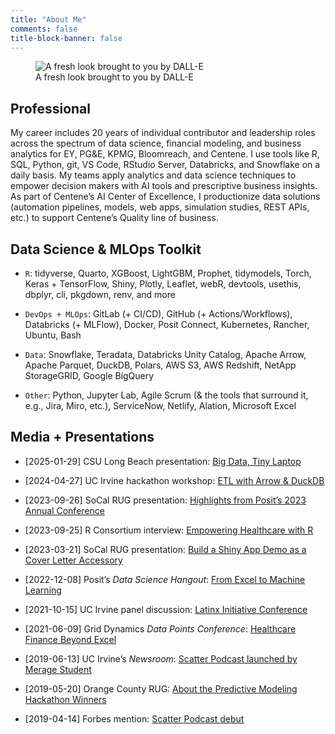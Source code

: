 ```yaml
---
title: "About Me"
comments: false
title-block-banner: false
---
```


![A fresh look brought to you by DALL-E](./images/Javier_Wide.jpg)

## Professional

My career includes 20 years of individual contributor and leadership roles across the spectrum of data science, financial modeling, and business analytics for EY, PG&E, KPMG, Bloomreach, and Centene. I use tools like R, SQL, Python, git, VS Code, RStudio Server, Databricks, and Snowflake on a daily basis. My teams apply analytics and data science techniques to empower decision makers with AI tools and prescriptive business insights. As part of Centene's AI Center of Excellence, I productionize data solutions (automation pipelines, models, web apps, simulation studies, REST APIs, etc.) to support Centene's Quality line of business.

## Data Science & MLOps Toolkit

- `R`: tidyverse, Quarto, XGBoost, LightGBM, Prophet, tidymodels, Torch, Keras + TensorFlow, Shiny, Plotly, Leaflet, webR, devtools, usethis, dbplyr, cli, pkgdown, renv, and more

- `DevOps + MLOps`: GitLab (+ CI/CD), GitHub (+ Actions/Workflows), Databricks (+ MLFlow), Docker, Posit Connect, Kubernetes, Rancher, Ubuntu, Bash

- `Data`: Snowflake, Teradata, Databricks Unity Catalog, Apache Arrow, Apache Parquet, DuckDB, Polars, AWS S3, AWS Redshift, NetApp StorageGRID, Google BigQuery

- `Other`: Python, Jupyter Lab, Agile Scrum (& the tools that surround it, e.g., Jira, Miro, etc.), ServiceNow, Netlify, Alation, Microsoft Excel

## Media + Presentations

* [2025-01-29] CSU Long Beach presentation: [Big Data, Tiny Laptop](http://rrr.is/BigDataTinyLaptop)

* [2024-04-27] UC Irvine hackathon workshop: [ETL with Arrow & DuckDB](https://javorraca.github.io/UCI-2024-Hackathon-Workshop-Arrow-DuckDB/#/title-slide)

* [2023-09-26] SoCal RUG presentation: [Highlights from Posit's 2023 Annual Conference](https://javorraca.github.io/posit-conf-2023-presentation)

* [2023-09-25] R Consortium interview: [Empowering Healthcare with R](https://www.r-consortium.org/blog/2023/09/25/empowering-healthcare-with-r-javier-orraca-deatcus-journey-from-finance-to-predictive-health-models) 

* [2023-03-21] SoCal RUG presentation: [Build a Shiny App Demo as a Cover Letter Accessory](https://www.youtube.com/watch?v=lNn4beRxnbk&t=2321s&ab_channel=SouthernCaliforniaRUsersGroup)

* [2022-12-08] Posit's _Data Science Hangout_: [From Excel to Machine Learning](https://www.youtube.com/watch?v=-mm5tHQVPY8&t=2858s&ab_channel=PositPBC)

* [2021-10-15] UC Irvine panel discussion: [Latinx Initiative Conference](https://merage.uci.edu/events/2021/10/2021-lxi-conference.html)

* [2021-06-09] Grid Dynamics _Data Points Conference_: [Healthcare Finance Beyond Excel](https://youtu.be/LMaPvd4qMQk)

* [2019-06-13] UC Irvine's _Newsroom_: [Scatter Podcast launched by Merage Student](https://merage.uci.edu/news/2019/06/podcast-launched-by-merage-student-navigates-complex-field-of-data-analytics-and-science.html)

* [2019-05-20] Orange County RUG: [About the Predictive Modeling Hackathon Winners](https://twitter.com/oc_rug/status/1130553620456300544?s=20)

* [2019-04-14] Forbes mention: [Scatter Podcast debut](https://forbes.com/sites/louiscolumbus/2019/04/14/how-to-get-your-data-scientist-career-started)
